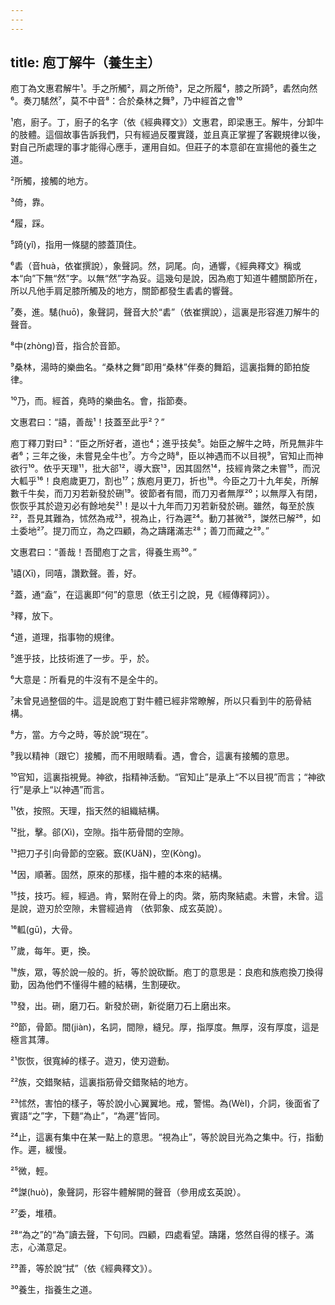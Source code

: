 ```yaml
---
---
---
```

title: 庖丁解牛（養生主）
---



庖丁為文惠君解牛¹。手之所觸²，肩之所倚³，足之所履⁴，膝之所踦⁵，砉然向然⁶。奏刀騞然⁷，莫不中音⁸：合於桑林之舞⁹，乃中經首之會¹⁰

¹庖，廚子。丁，廚子的名字（依《經典釋文》）文惠君，即梁惠王。解牛，分卸牛的肢體。這個故事告訴我們，只有經過反覆實踐，並且真正掌握了客觀規律以後，對自己所處理的事才能得心應手，運用自如。但莊子的本意卻在宣揚他的養生之道。

²所觸，接觸的地方。

³倚，靠。

⁴履，踩。

⁵踦(yǐ)，指用一條腿的膝蓋頂住。

⁶砉（音huà，依崔撰說），象聲詞。然，詞尾。向，通響，《經典釋文》稱或本“向”下無“然”字。以無“然”字為妥。這幾句是說，因為庖丁知道牛體關節所在，所以凡他手肩足膝所觸及的地方，關節都發生砉砉的響聲。

⁷奏，進。騞(huō)，象聲詞，聲音大於“砉”（依崔撰說），這裏是形容進刀解牛的聲音。

⁸中(zhòng)音，指合於音節。

⁹桑林，湯時的樂曲名。“桑林之舞”即用“桑林”伴奏的舞蹈，這裏指舞的節拍旋律。

¹⁰乃，而。經首，堯時的樂曲名。會，指節奏。

文惠君曰：“譆，善哉¹！技蓋至此乎²？”

庖丁釋刀對曰³：“臣之所好者，道也⁴；進乎技矣⁵。始臣之解牛之時，所見無非牛者⁶；三年之後，未嘗見全牛也⁷。方今之時⁸，臣以神遇而不以目視⁹，官知止而神欲行¹⁰。依乎天理¹¹，批大郤¹²，導大窾¹³，因其固然¹⁴，技經肯綮之未嘗¹⁵，而況大軱乎¹⁶！良庖歲更刀，割也¹⁷；族庖月更刀，折也¹⁸。今臣之刀十九年矣，所解數千牛矣，而刀刃若新發於硎¹⁹。彼節者有間，而刀刃者無厚²⁰；以無厚入有閉，恢恢乎其於遊刃必有餘地矣²¹！是以十九年而刀刃若新發於硎。雖然，每至於族²²，吾見其難為，怵然為戒²³，視為止，行為遲²⁴。動刀甚微²⁵，謋然已解²⁶，如土委地²⁷。提刀而立，為之四顧，為之躊躇滿志²⁸；善刀而藏之²⁹。”

文惠君曰：“善哉！吾聞庖丁之言，得養生焉³⁰。”

¹譆(Xī)，同嘻，讚歎聲。善，好。

²蓋，通“盍”，在這裏即“何”的意思（依王引之說，見《經傳釋詞》）。

³釋，放下。

⁴道，道理，指事物的規律。

⁵進乎技，比技術進了一步。乎，於。

⁶大意是：所看見的牛沒有不是全牛的。

⁷未曾見過整個的牛。這是說庖丁對牛體已經非常瞭解，所以只看到牛的筋骨結構。

⁸方，當。方今之時，等於說“現在”。

⁹我以精神〔跟它〕接觸，而不用眼睛看。遇，會合，這裏有接觸的意思。

¹⁰官知，這裏指視覺。神欲，指精神活動。“官知止”是承上“不以目視”而言；“神欲行”是承上“以神遇”而言。

¹¹依，按照。天理，指天然的組織結構。

¹²批，擊。郤(Xì)，空隙。指牛筋骨間的空隙。

¹³把刀子引向骨節的空竅。窾(KUǎN)，空(Kòng)。

¹⁴因，順著。固然，原來的那樣，指牛體的本來的結構。

¹⁵技，技巧。經，經過。肯，緊附在骨上的肉。綮，筋肉聚結處。未嘗，未曾。這是說，遊刃於空隙，未嘗經過肯 （依郭象、成玄英說）。

¹⁶軱(gū)，大骨。

¹⁷歲，每年。更，換。

¹⁸族，眾，等於說一般的。折，等於說砍斷。庖丁的意思是：良庖和族庖換刀換得勤，因為他們不懂得牛體的結構，生割硬砍。

¹⁹發，出。硎，磨刀石。新發於硎，新從磨刀石上磨出來。

²⁰節，骨節。間(jiàn)，名詞，間隙，縫兒。厚，指厚度。無厚，沒有厚度，這是極言其薄。

²¹恢恢，很寬綽的樣子。遊刃，使刃遊動。

²²族，交錯聚結，這裏指筋骨交錯聚結的地方。

²³怵然，害怕的樣子，等於說小心翼翼地。戒，警惕。為(WèI)，介詞，後面省了賓語“之”字，下麵“為止”，“為遲”皆同。

²⁴止，這裏有集中在某一點上的意思。“視為止”，等於說目光為之集中。行，指動作。遲，緩慢。

²⁵微，輕。

²⁶謋(huò)，象聲詞，形容牛體解開的聲音（參用成玄英說）。

²⁷委，堆積。

²⁸“為之”的“為”讀去聲，下句同。四顧，四處看望。躊躇，悠然自得的樣子。滿志，心滿意足。

²⁹善，等於說“拭”（依《經典釋文》）。

³⁰養生，指養生之道。